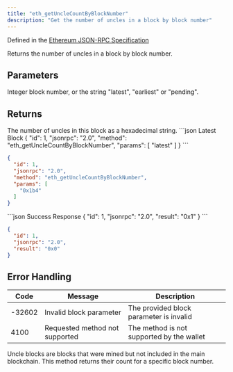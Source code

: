 ```yaml
---
title: "eth_getUncleCountByBlockNumber"
description: "Get the number of uncles in a block by block number"
---
```


Defined in the [Ethereum JSON-RPC Specification](https://ethereum.org/en/developers/docs/apis/json-rpc/)

<Info>
Returns the number of uncles in a block by block number.
</Info>

## Parameters

<ParamField body="blockParameter" type="string" required>
Integer block number, or the string "latest", "earliest" or "pending".
</ParamField>

## Returns

<ResponseField name="result" type="string">
The number of uncles in this block as a hexadecimal string.
</ResponseField>

<RequestExample>
```json Latest Block
{
  "id": 1,
  "jsonrpc": "2.0",
  "method": "eth_getUncleCountByBlockNumber",
  "params": [
    "latest"
  ]
}
```

```json Specific Block
{
  "id": 1,
  "jsonrpc": "2.0",
  "method": "eth_getUncleCountByBlockNumber",
  "params": [
    "0x1b4"
  ]
}
```
</RequestExample>

<ResponseExample>
```json Success Response
{
  "id": 1,
  "jsonrpc": "2.0",
  "result": "0x1"
}
```

```json No Uncles
{
  "id": 1,
  "jsonrpc": "2.0",
  "result": "0x0"
}
```
</ResponseExample>

## Error Handling

| Code   | Message                        | Description |
| ------ | ------------------------------ | ----------- |
| -32602 | Invalid block parameter        | The provided block parameter is invalid |
| 4100   | Requested method not supported | The method is not supported by the wallet |

<Info>
Uncle blocks are blocks that were mined but not included in the main blockchain. This method returns their count for a specific block number.
</Info>

```
